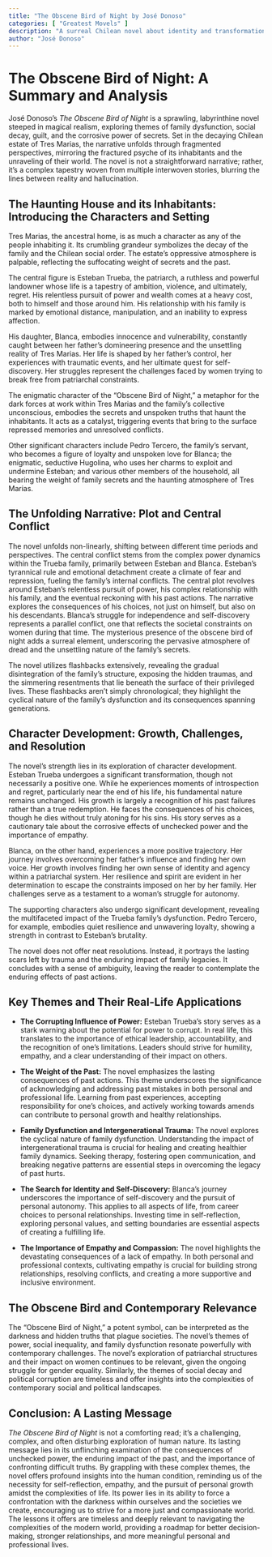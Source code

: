 ```yaml
---
title: "The Obscene Bird of Night by José Donoso"
categories: [ "Greatest Movels" ]
description: "A surreal Chilean novel about identity and transformation."
author: "José Donoso"
---
```

# The Obscene Bird of Night: A Summary and Analysis

José Donoso's *The Obscene Bird of Night* is a sprawling, labyrinthine novel steeped in magical realism, exploring themes of family dysfunction, social decay, guilt, and the corrosive power of secrets.  Set in the decaying Chilean estate of Tres Marias, the narrative unfolds through fragmented perspectives, mirroring the fractured psyche of its inhabitants and the unraveling of their world.  The novel is not a straightforward narrative; rather, it's a complex tapestry woven from multiple interwoven stories, blurring the lines between reality and hallucination.

## The Haunting House and its Inhabitants: Introducing the Characters and Setting

Tres Marias, the ancestral home, is as much a character as any of the people inhabiting it.  Its crumbling grandeur symbolizes the decay of the family and the Chilean social order. The estate's oppressive atmosphere is palpable, reflecting the suffocating weight of secrets and the past.

The central figure is Esteban Trueba, the patriarch, a ruthless and powerful landowner whose life is a tapestry of ambition, violence, and ultimately, regret.  His relentless pursuit of power and wealth comes at a heavy cost, both to himself and those around him.  His relationship with his family is marked by emotional distance, manipulation, and an inability to express affection.

His daughter, Blanca, embodies innocence and vulnerability, constantly caught between her father's domineering presence and the unsettling reality of Tres Marias.  Her life is shaped by her father's control, her experiences with traumatic events, and her ultimate quest for self-discovery.  Her struggles represent the challenges faced by women trying to break free from patriarchal constraints.

The enigmatic character of the "Obscene Bird of Night," a metaphor for the dark forces at work within Tres Marias and the family's collective unconscious, embodies the secrets and unspoken truths that haunt the inhabitants.  It acts as a catalyst, triggering events that bring to the surface repressed memories and unresolved conflicts.

Other significant characters include Pedro Tercero, the family's servant, who becomes a figure of loyalty and unspoken love for Blanca; the enigmatic, seductive Hugolina, who uses her charms to exploit and undermine Esteban; and various other members of the household, all bearing the weight of family secrets and the haunting atmosphere of Tres Marias.


## The Unfolding Narrative: Plot and Central Conflict

The novel unfolds non-linearly, shifting between different time periods and perspectives.  The central conflict stems from the complex power dynamics within the Trueba family, primarily between Esteban and Blanca.  Esteban's tyrannical rule and emotional detachment create a climate of fear and repression, fueling the family's internal conflicts.  The central plot revolves around Esteban's relentless pursuit of power, his complex relationship with his family, and the eventual reckoning with his past actions.  The narrative explores the consequences of his choices, not just on himself, but also on his descendants.  Blanca's struggle for independence and self-discovery represents a parallel conflict, one that reflects the societal constraints on women during that time.  The mysterious presence of the obscene bird of night adds a surreal element, underscoring the pervasive atmosphere of dread and the unsettling nature of the family's secrets.

The novel utilizes flashbacks extensively, revealing the gradual disintegration of the family’s structure, exposing the hidden traumas, and the simmering resentments that lie beneath the surface of their privileged lives.  These flashbacks aren't simply chronological; they highlight the cyclical nature of the family’s dysfunction and its consequences spanning generations.


## Character Development: Growth, Challenges, and Resolution

The novel's strength lies in its exploration of character development. Esteban Trueba undergoes a significant transformation, though not necessarily a positive one. While he experiences moments of introspection and regret, particularly near the end of his life, his fundamental nature remains unchanged. His growth is largely a recognition of his past failures rather than a true redemption. He faces the consequences of his choices, though he dies without truly atoning for his sins.  His story serves as a cautionary tale about the corrosive effects of unchecked power and the importance of empathy.

Blanca, on the other hand, experiences a more positive trajectory. Her journey involves overcoming her father’s influence and finding her own voice. Her growth involves finding her own sense of identity and agency within a patriarchal system.  Her resilience and spirit are evident in her determination to escape the constraints imposed on her by her family. Her challenges serve as a testament to a woman’s struggle for autonomy.

The supporting characters also undergo significant development, revealing the multifaceted impact of the Trueba family's dysfunction.  Pedro Tercero, for example, embodies quiet resilience and unwavering loyalty, showing a strength in contrast to Esteban's brutality.

The novel does not offer neat resolutions. Instead, it portrays the lasting scars left by trauma and the enduring impact of family legacies. It concludes with a sense of ambiguity, leaving the reader to contemplate the enduring effects of past actions.


## Key Themes and Their Real-Life Applications

* **The Corrupting Influence of Power:** Esteban Trueba's story serves as a stark warning about the potential for power to corrupt.  In real life, this translates to the importance of ethical leadership, accountability, and the recognition of one's limitations.  Leaders should strive for humility, empathy, and a clear understanding of their impact on others.

* **The Weight of the Past:** The novel emphasizes the lasting consequences of past actions.  This theme underscores the significance of acknowledging and addressing past mistakes in both personal and professional life.  Learning from past experiences, accepting responsibility for one's choices, and actively working towards amends can contribute to personal growth and healthy relationships.

* **Family Dysfunction and Intergenerational Trauma:** The novel explores the cyclical nature of family dysfunction.  Understanding the impact of intergenerational trauma is crucial for healing and creating healthier family dynamics.  Seeking therapy, fostering open communication, and breaking negative patterns are essential steps in overcoming the legacy of past hurts.

* **The Search for Identity and Self-Discovery:** Blanca's journey underscores the importance of self-discovery and the pursuit of personal autonomy.  This applies to all aspects of life, from career choices to personal relationships.  Investing time in self-reflection, exploring personal values, and setting boundaries are essential aspects of creating a fulfilling life.

* **The Importance of Empathy and Compassion:**  The novel highlights the devastating consequences of a lack of empathy.  In both personal and professional contexts, cultivating empathy is crucial for building strong relationships, resolving conflicts, and creating a more supportive and inclusive environment.


## The Obscene Bird and Contemporary Relevance

The "Obscene Bird of Night," a potent symbol, can be interpreted as the darkness and hidden truths that plague societies. The novel's themes of power, social inequality, and family dysfunction resonate powerfully with contemporary challenges.  The novel's exploration of patriarchal structures and their impact on women continues to be relevant, given the ongoing struggle for gender equality.  Similarly, the themes of social decay and political corruption are timeless and offer insights into the complexities of contemporary social and political landscapes.


## Conclusion: A Lasting Message

*The Obscene Bird of Night* is not a comforting read; it’s a challenging, complex, and often disturbing exploration of human nature.  Its lasting message lies in its unflinching examination of the consequences of unchecked power, the enduring impact of the past, and the importance of confronting difficult truths.  By grappling with these complex themes, the novel offers profound insights into the human condition, reminding us of the necessity for self-reflection, empathy, and the pursuit of personal growth amidst the complexities of life. Its power lies in its ability to force a confrontation with the darkness within ourselves and the societies we create, encouraging us to strive for a more just and compassionate world.  The lessons it offers are timeless and deeply relevant to navigating the complexities of the modern world, providing a roadmap for better decision-making, stronger relationships, and more meaningful personal and professional lives.

